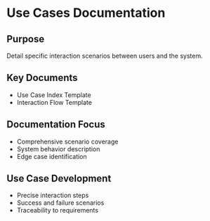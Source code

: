 # Use Cases Documentation

## Purpose
Detail specific interaction scenarios between users and the system.

## Key Documents
- Use Case Index Template
- Interaction Flow Template

## Documentation Focus
- Comprehensive scenario coverage
- System behavior description
- Edge case identification

## Use Case Development
- Precise interaction steps
- Success and failure scenarios
- Traceability to requirements

